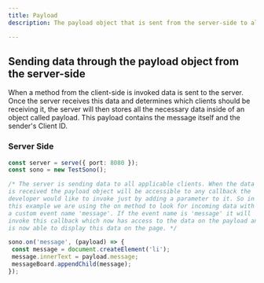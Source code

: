 ```yaml
---
title: Payload
description: The payload object that is sent from the server-side to all the applicable clients holds all the important data users need so they can know which custom events they will use for whatever custom events they may receive. 

---
```


## Sending data through the payload object from the server-side

When a method from the client-side is invoked data is sent to the server. Once the server receives this data and determines which clients should be receiving it, the server will then stores all the necessary data inside of an object called payload. This payload contains the message itself and the sender's Client ID.



### Server Side
```ts lineNumbers=true
const server = serve({ port: 8080 });
const sono = new TestSono();

/* The server is sending data to all applicable clients. When the data 
is received the payload object will be accessible to any callback the 
developer would like to invoke just by adding a parameter to it. So in 
this example we are using the on method to look for incoming data with 
a custom event name 'message'. If the event name is 'message' it will 
invoke this callback which now has access to the data on the payload and 
is now able to display this data on the page. */

sono.on('message', (payload) => {
 const message = document.createElement('li');
 message.innerText = payload.message;
 messageBoard.appendChild(message);
});

```
